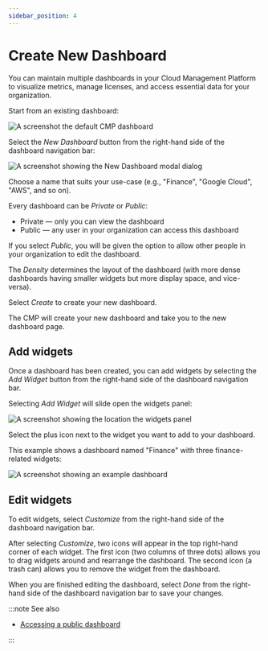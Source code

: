 ```yaml
---
sidebar_position: 4
---
```


# Create New Dashboard

You can maintain multiple dashboards in your Cloud Management Platform to visualize metrics, manage licenses, and access essential data for your organization.

Start from an existing dashboard:

![A screenshot the default CMP dashboard](../assets/png/cmp-dashboard.png)

Select the _New Dashboard_ button from the right-hand side of the dashboard navigation bar:

![A screenshot showing the _New Dashboard_ modal dialog](../assets/png/cmp-dashboard-add-new.png)

Choose a name that suits your use-case (e.g., "Finance", "Google Cloud", "AWS", and so on).

Every dashboard can be _Private_ or _Public_:

- Private &mdash; only you can view the dashboard
- Public &mdash; any user in your organization can access this dashboard

If you select _Public_, you will be given the option to allow other people in your organization to edit the dashboard.

The _Density_ determines the layout of the dashboard (with more dense dashboards having smaller widgets but more display space, and vice-versa).

Select _Create_ to create your new dashboard.

The CMP will create your new dashboard and take you to the new dashboard page.

## Add widgets

Once a dashboard has been created, you can add widgets by selecting the _Add Widget_ button from the right-hand side of the dashboard navigation bar.

Selecting _Add Widget_ will slide open the widgets panel:

![A screenshot showing the location the widgets panel](../assets/png/cmp-dashboard-new-add-widgets.png)

Select the plus icon next to the widget you want to add to your dashboard.

This example shows a dashboard named "Finance" with three finance-related widgets:

![A screenshot showing an example dashboard](../assets/png/cmp-dashboard-new-example.png)

## Edit widgets

To edit widgets, select _Customize_ from the right-hand side of the dashboard navigation bar.

After selecting _Customize_, two icons will appear in the top right-hand corner of each widget. The first icon (two columns of three dots) allows you to drag widgets around and rearrange the dashboard. The second icon (a trash can) allows you to remove the widget from the dashboard.

When you are finished editing the dashboard, select _Done_ from the right-hand side of the dashboard navigation bar to save your changes.

:::note See also

- [Accessing a public dashboard](accessing-a-public-dashboard.mdx)

:::

